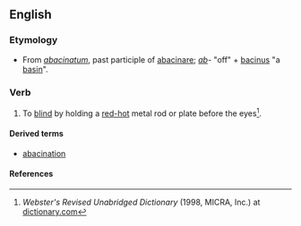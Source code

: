 ==English==

===Etymology===
*From {{LL.}} ''[[abacinatum]]'', past participle of [[abacinare]]; ''[[ab]]-'' "off" + [[bacinus]] "a [[basin]]".

===Verb===
{{en-verb|abacinat|ing}}

# {{context|transitive|torture}} To [[blind]] by holding a [[red-hot]] metal rod or plate before the eyes<ref>''Webster's Revised Unabridged Dictionary'' (1998, MICRA, Inc.) at [http://dictionary.reference.com/browse/Abacinate dictionary.com]</ref>.

====Derived terms====
* [[abacination]]

====References====
<references />